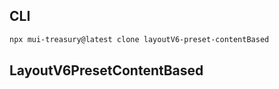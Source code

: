 
<Meta title="LayoutV6/Preset/ContentBased" />

## CLI

```sh
npx mui-treasury@latest clone layoutV6-preset-contentBased
```

## LayoutV6PresetContentBased

<Source code={raw} language="tsx" />
